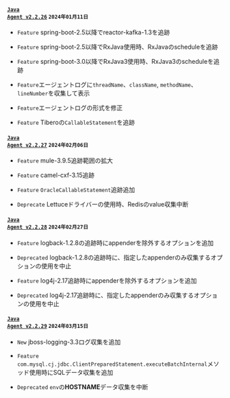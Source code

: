 #### <code class='changelog-service'><a href="../release-notes/java/java-2_2_26">Java Agent v2.2.26</a></code> <code class='changelog-date'>2024年01月11日</code>

- <code class="Feature">Feature</code> spring-boot-2.5以降でreactor-kafka-1.3を追跡

- <code class="Feature">Feature</code> spring-boot-2.5以降でRxJava使用時、RxJavaのscheduleを追跡

- <code class="Feature">Feature</code> spring-boot-3.0以降でRxJava3使用時、RxJava3のscheduleを追跡

- <code class="Feature">Feature</code>エージェントログに<code>threadName</code>、<code>className</code>, <code>methodName</code>、<code>lineNumber</code>を収集して表示

- <code class="Feature">Feature</code>エージェントログの形式を修正

- <code class="Feature">Feature</code> Tiberoの<code>CallableStatement</code>を追跡

#### <code class='changelog-service'><a href="../release-notes/java/java-2_2_27">Java Agent v2.2.27</a></code> <code class='changelog-date'>2024年02月06日</code>

- <code class="Feature">Feature</code> mule-3.9.5追跡範囲の拡大

- <code class="Feature">Feature</code> camel-cxf-3.15追跡

- <code class="Feature">Feature</code> <code>OracleCallableStatement</code>追跡追加

- <code class="Deprecate">Deprecate</code> Lettuceドライバーの使用時、Redisのvalue収集中断

#### <code class='changelog-service'><a href="../release-notes/java/java-2_2_28">Java Agent v2.2.28</a></code> <code class='changelog-date'>2024年02月27日</code>

- <code class="Feature">Feature</code> logback-1.2.8の追跡時にappenderを除外するオプションを追加

- <code class="Deprecated">Deprecated</code> logback-1.2.8の追跡時に、指定したappenderのみ収集するオプションの使用を中止

- <code class="Feature">Feature</code> log4j-2.17追跡時にappenderを除外するオプションを追加

- <code class="Deprecated">Deprecated</code> log4j-2.17追跡時に、指定したappenderのみ収集するオプションの使用を中止

#### <code class='changelog-service'><a href="../release-notes/java/java-2_2_29">Java Agent v2.2.29</a></code> <code class='changelog-date'>2024年03月15日</code>

- <code class="New">New</code> jboss-logging-3.3ログ収集を追加

- <code class="Feature">Feature</code> <code>com.mysql.cj.jdbc.ClientPreparedStatement.executeBatchInternal</code>メソッド使用時にSQLデータ収集を追加

- <code class="Deprecated">Deprecated</code> <code>env</code>の<b>HOSTNAME</b>データ収集を中断
